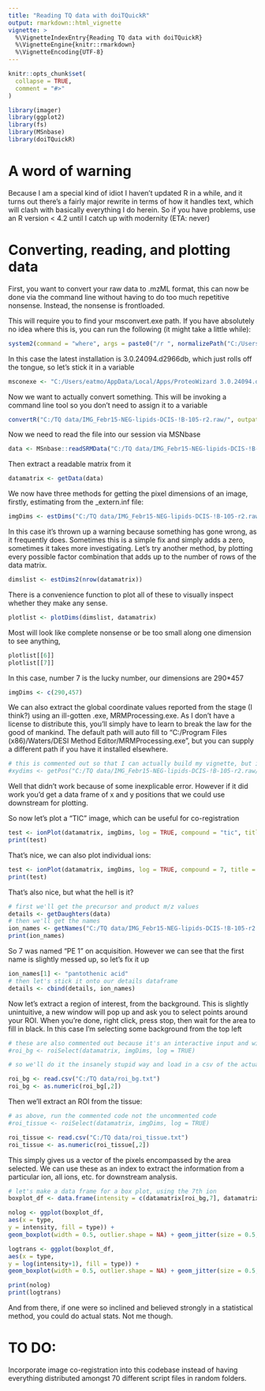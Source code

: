 ---
title: "Reading TQ data with doiTQuickR"
output: rmarkdown::html_vignette
vignette: >
  %\VignetteIndexEntry{Reading TQ data with doiTQuickR}
  %\VignetteEngine{knitr::rmarkdown}
  %\VignetteEncoding{UTF-8}
---

```{r, include = FALSE}
knitr::opts_chunk$set(
  collapse = TRUE,
  comment = "#>"
)
```

```{r setup}
library(imager)
library(ggplot2)
library(fs)
library(MSnbase)
library(doiTQuickR)
```

# A word of warning
Because I am a special kind of idiot I haven't updated R in a while, and it turns out there's a fairly major rewrite in terms of how it handles text, which will clash with basically everything I do herein. So if you have problems, use an R version < 4.2 until I catch up with modernity (ETA: never)

# Converting, reading, and plotting data

First, you want to convert your raw data to .mzML format, this can now be done via the command line without having to do too much repetitive nonsense. Instead, the nonsense is frontloaded.

This will require you to find your msconvert.exe path. If you have absolutely no idea where this is, you can run the following (it might take a little while):

```{r}
system2(command = "where", args = paste0("/r ", normalizePath("C:/Users"), " msconvert.exe"))
```

In this case the latest installation is 3.0.24094.d2966db, which just rolls off the tongue, so let's stick it in a variable

```{r}
msconexe <- "C:/Users/eatmo/AppData/Local/Apps/ProteoWizard 3.0.24094.d2966db 64-bit/msconvert.exe"
```

Now we want to actually convert something. This will be invoking a command line tool so you don't need to assign it to a variable

```{r}
convertR("C:/TQ data/IMG_Febr15-NEG-lipids-DCIS-!B-105-r2.raw/", outpath = "C:/TQ data", msconvert = msconexe)
```

Now we need to read the file into our session via MSNbase

```{r}
data <- MSnbase::readSRMData("C:/TQ data/IMG_Febr15-NEG-lipids-DCIS-!B-105-r2.mzML")
```

Then extract a readable matrix from it

```{r}
datamatrix <- getData(data)
```

We now have three methods for getting the pixel dimensions of an image, firstly, estimating from the _extern.inf file:

```{r}
imgDims <- estDims("C:/TQ data/IMG_Febr15-NEG-lipids-DCIS-!B-105-r2.raw/")
```

In this case it's thrown up a warning because something has gone wrong, as it frequently does. Sometimes this is a simple fix and simply adds a zero, sometimes it takes more investigating. Let's try another method, by plotting every possible factor combination that adds up to the number of rows of the data matrix.

```{r}
dimslist <- estDims2(nrow(datamatrix))
```

There is a convenience function to plot all of these to visually inspect whether they make any sense.

```{r}
plotlist <- plotDims(dimslist, datamatrix)
```

Most will look like complete nonsense or be too small along one dimension to see anything, 

```{r}
plotlist[[6]]
plotlist[[7]]
```

In this case, number 7 is the lucky number, our dimensions are 290*457

```{r}
imgDims <- c(290,457)
```

We can also extract the global coordinate values reported from the stage (I think?) using an ill-gotten .exe, MRMProcessing.exe. As I don't have a license to distribute this, you'll simply have to learn to break the law for the good of mankind. The default path will auto fill to "C:/Program Files (x86)/Waters/DESI Method Editor/MRMProcessing.exe", but you can supply a different path if you have it installed elsewhere. 

```{r}
# this is commented out so that I can actually build my vignette, but if you really want to see an error you can run it yourself
#xydims <- getPos("C:/TQ data/IMG_Febr15-NEG-lipids-DCIS-!B-105-r2.raw/")
```

Well that didn't work because of some inexplicable error. However if it did work you'd get a data frame of x and y positions that we could use downstream for plotting.

So now let's plot a "TIC" image, which can be useful for co-registration

```{r}
test <- ionPlot(datamatrix, imgDims, log = TRUE, compound = "tic", title = "Look at this fake TIC image")
print(test)
```

That's nice, we can also plot individual ions:

```{r}
test <- ionPlot(datamatrix, imgDims, log = TRUE, compound = 7, title = "This is the 7th ion. What is the 7th ion? I don't know")
print(test)
```

That's also nice, but what the hell is it?

```{r}
# first we'll get the precursor and product m/z values
details <- getDaughters(data)
# then we'll get the names
ion_names <- getNames("C:/TQ data/IMG_Febr15-NEG-lipids-DCIS-!B-105-r2.raw/")
print(ion_names)
```

So 7 was named "PE 1" on acquisition. However we can see that the first name is slightly messed up, so let's fix it up

```{r}
ion_names[1] <- "pantothenic acid"
# then let's stick it onto our details dataframe
details <- cbind(details, ion_names)
```

Now let's extract a region of interest, from the background. This is slightly unintuitive, a new window will pop up and ask you to select points around your ROI. When you're done, right click, press stop, then wait for the area to fill in black. In this case I'm selecting some background from the top left

```{r}
# these are also commented out because it's an interactive input and will just freeze on building
#roi_bg <- roiSelect(datamatrix, imgDims, log = TRUE)

# so we'll do it the insanely stupid way and load in a csv of the actual pixel index values we got

roi_bg <- read.csv("C:/TQ data/roi_bg.txt")
roi_bg <- as.numeric(roi_bg[,2])
```

Then we'll extract an ROI from the tissue:

```{r}
# as above, run the commented code not the uncommented code
#roi_tissue <- roiSelect(datamatrix, imgDims, log = TRUE)

roi_tissue <- read.csv("C:/TQ data/roi_tissue.txt")
roi_tissue <- as.numeric(roi_tissue[,2])
```

This simply gives us a vector of the pixels encompassed by the area selected. We can use these as an index to extract the information from a particular ion, all ions, etc. for downstream analysis.

```{r}
# let's make a data frame for a box plot, using the 7th ion
boxplot_df <- data.frame(intensity = c(datamatrix[roi_bg,7], datamatrix[roi_tissue,7]), type = c(rep("Background", length(roi_bg)), rep("Tissue", length(roi_tissue))))

nolog <- ggplot(boxplot_df,
aes(x = type,
y = intensity, fill = type)) +
geom_boxplot(width = 0.5, outlier.shape = NA) + geom_jitter(size = 0.5, alpha = 0.2)

logtrans <- ggplot(boxplot_df,
aes(x = type,
y = log(intensity+1), fill = type)) +
geom_boxplot(width = 0.5, outlier.shape = NA) + geom_jitter(size = 0.5, alpha = 0.2)

print(nolog)
print(logtrans)
```

And from there, if one were so inclined and believed strongly in a statistical method, you could do actual stats. Not me though.

# TO DO:

Incorporate image co-registration into this codebase instead of having everything distributed amongst 70 different script files in random folders.
